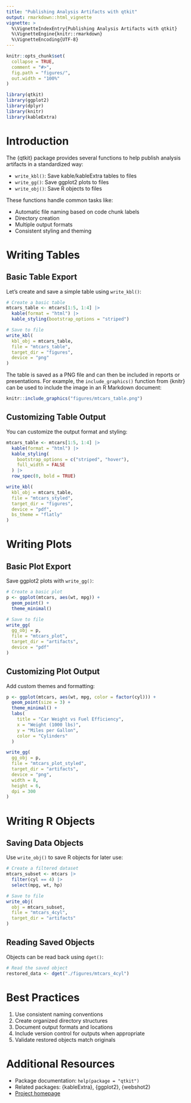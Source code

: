 ```yaml
---
title: "Publishing Analysis Artifacts with qtkit"
output: rmarkdown::html_vignette
vignette: >
  %\VignetteIndexEntry{Publishing Analysis Artifacts with qtkit}
  %\VignetteEngine{knitr::rmarkdown}
  %\VignetteEncoding{UTF-8}
---
```


```r
knitr::opts_chunk$set(
  collapse = TRUE,
  comment = "#>",
  fig.path = "figures/",
  out.width = "100%"
)
```

```r
library(qtkit)
library(ggplot2)
library(dplyr)
library(knitr)
library(kableExtra)
```

# Introduction

The {qtkit} package provides several functions to help publish analysis artifacts in a standardized way:

- `write_kbl()`: Save kable/kableExtra tables to files
- `write_gg()`: Save ggplot2 plots to files
- `write_obj()`: Save R objects to files

These functions handle common tasks like:

- Automatic file naming based on code chunk labels
- Directory creation
- Multiple output formats
- Consistent styling and theming

# Writing Tables

## Basic Table Export

Let's create and save a simple table using `write_kbl()`:

```r
# Create a basic table
mtcars_table <- mtcars[1:5, 1:4] |>
  kable(format = "html") |>
  kable_styling(bootstrap_options = "striped")

# Save to file
write_kbl(
  kbl_obj = mtcars_table,
  file = "mtcars_table",
  target_dir = "figures",
  device = "png"
)
```

The table is saved as a PNG file and can then be included in reports or presentations. For example, the `include_graphics()` function from  {knitr} can be used to include the image in an R Markdown document:

```r
knitr::include_graphics("figures/mtcars_table.png")
```

## Customizing Table Output

You can customize the output format and styling:

```r
mtcars_table <- mtcars[1:5, 1:4] |>
  kable(format = "html") |>
  kable_styling(
    bootstrap_options = c("striped", "hover"),
    full_width = FALSE
  ) |>
  row_spec(0, bold = TRUE)

write_kbl(
  kbl_obj = mtcars_table,
  file = "mtcars_styled",
  target_dir = "figures",
  device = "pdf",
  bs_theme = "flatly"
)
```

# Writing Plots

## Basic Plot Export

Save ggplot2 plots with `write_gg()`:

```r
# Create a basic plot
p <- ggplot(mtcars, aes(wt, mpg)) +
  geom_point() +
  theme_minimal()

# Save to file
write_gg(
  gg_obj = p,
  file = "mtcars_plot",
  target_dir = "artifacts",
  device = "pdf"
)
```

## Customizing Plot Output

Add custom themes and formatting:

```r
p <- ggplot(mtcars, aes(wt, mpg, color = factor(cyl))) +
  geom_point(size = 3) +
  theme_minimal() +
  labs(
    title = "Car Weight vs Fuel Efficiency",
    x = "Weight (1000 lbs)",
    y = "Miles per Gallon",
    color = "Cylinders"
  )

write_gg(
  gg_obj = p,
  file = "mtcars_plot_styled",
  target_dir = "artifacts",
  device = "png",
  width = 8,
  height = 6,
  dpi = 300
)
```

# Writing R Objects

## Saving Data Objects

Use `write_obj()` to save R objects for later use:

```r
# Create a filtered dataset
mtcars_subset <- mtcars |>
  filter(cyl == 4) |>
  select(mpg, wt, hp)

# Save to file
write_obj(
  obj = mtcars_subset,
  file = "mtcars_4cyl",
  target_dir = "artifacts"
)
```

## Reading Saved Objects

Objects can be read back using `dget()`:

```r
# Read the saved object
restored_data <- dget("./figures/mtcars_4cyl")
```

# Best Practices

1. Use consistent naming conventions
2. Create organized directory structures
3. Document output formats and locations
4. Include version control for outputs when appropriate
5. Validate restored objects match originals

# Additional Resources

- Package documentation: `help(package = "qtkit")`
- Related packages: {kableExtra}, {ggplot2}, {webshot2}
- [Project homepage](https://github.com/qtalr/qtkit)


